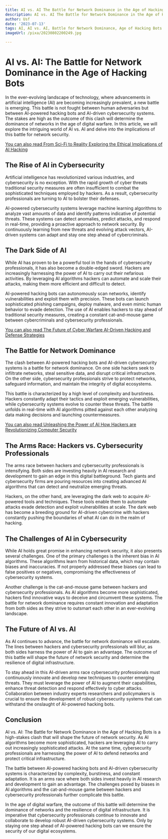 ```yaml
---
title: AI vs. AI The Battle for Network Dominance in the Age of Hacking Bots
description: AI vs. AI The Battle for Network Dominance in the Age of Hacking Bots
author: Usf
date: '2023-07-13'
tags: AI, AI vs. AI, Battle for Network Dominance, Age of Hacking Bots
imageUrl: /pixa/20230802200249.jpg

---
```

# AI vs. AI: The Battle  for Network Dominance in the  Age of Hacking Bots

In the ever-evolving landscape of technology, where advancements in artificial intelligence (AI) are becoming increasingly prevalent, a new battle is  emerging.  This battle is not fought  between human adversaries  but between AI-powered  hacking bots and AI-driven cybersecurity systems. The stakes are high as the outcome of  this clash will determine the  dominance of networks  in the  age of digital warfare. In this article, we  will explore the intriguing  world of AI vs. AI and delve into the implications of this battle for network security.

[You can also read From Sci-Fi to Reality Exploring the Ethical Implications of AI Hacking](From%20Sci-Fi%20to%20Reality%20Exploring%20the%20Ethical%20Implications%20of%20AI%20Hacking)


## The  Rise of AI in  Cybersecurity

Artificial intelligence has revolutionized various industries, and cybersecurity is no exception.  With  the rapid growth of cyber threats  traditional security measures are often insufficient to combat the sophisticated techniques employed by hackers. As a result, cybersecurity professionals are turning to AI to bolster their defenses.

AI-powered cybersecurity systems  leverage machine learning algorithms to analyze vast amounts of data and  identify patterns indicative  of potential threats. These systems can detect anomalies, predict attacks, and respond in real-time, providing a proactive approach to network security. By continuously  learning from new threats and evolving attack vectors, AI-driven systems can adapt and stay  one step ahead of cybercriminals.

## The Dark Side of AI

While  AI has proven to  be a powerful tool in the hands of cybersecurity professionals, it has also become a double-edged  sword. Hackers  are increasingly harnessing the power of AI to carry out their nefarious activities. By  leveraging AI algorithms hackers can  automate and scale their attacks, making them  more efficient and difficult to detect.

AI-powered hacking bots can autonomously scan networks,  identify vulnerabilities and  exploit them with precision. These bots  can launch sophisticated phishing campaigns, deploy malware, and even  mimic human behavior to evade detection. The use of AI enables  hackers to stay ahead of traditional security measures, creating a constant cat-and-mouse game between cybercriminals  and cybersecurity professionals.

[You can also read The Future of Cyber  Warfare AI-Driven  Hacking and Defense  Strategies](The%20Future%20of%20Cyber%20Warfare%20AI-Driven%20Hacking%20and%20Defense%20Strategies)


##  The Battle for Network  Dominance

The clash between AI-powered hacking bots  and AI-driven cybersecurity  systems is a battle for network dominance. On one side hackers seek to infiltrate networks, steal sensitive data,  and disrupt critical infrastructure. On the other side, cybersecurity professionals strive to protect networks, safeguard information, and maintain the integrity of digital ecosystems.

This battle is characterized by a high  level of complexity and burstiness. Hackers constantly adapt their tactics and  exploit emerging vulnerabilities, while cybersecurity systems evolve to counter these threats. The battle  unfolds in real-time with AI algorithms pitted against each other analyzing data making decisions and launching countermeasures.

[You can also read  Unleashing the Power of AI How Hackers are Revolutionizing Computer Security](Unleashing%20the%20Power%20of%20AI%20How%20Hackers%20are%20Revolutionizing%20Computer%20Security)


##  The Arms Race: Hackers vs. Cybersecurity Professionals

The arms race between hackers and cybersecurity professionals is  intensifying. Both sides are investing heavily in AI research and  development to gain an edge in  this digital battleground. Tech giants and cybersecurity firms are pouring resources into creating advanced AI algorithms that can detect and neutralize emerging threats.

Hackers, on  the other hand, are leveraging the dark web to acquire AI-powered tools and techniques. These tools enable them  to automate attacks evade detection and exploit vulnerabilities at scale. The dark web has become a breeding ground for AI-driven cybercrime with hackers constantly pushing the boundaries of what AI can  do in the realm of hacking.

## The Challenges of AI in Cybersecurity

While AI  holds great promise in enhancing network security, it  also presents several challenges. One of the primary  challenges  is the inherent bias in AI  algorithms. These algorithms learn from historical data, which may contain biases and inaccuracies. If not properly addressed these biases can lead to false positives  or negatives, compromising  the effectiveness of cybersecurity systems.

Another challenge  is the cat-and-mouse game  between hackers and cybersecurity professionals. As AI algorithms  become more sophisticated, hackers find innovative  ways to deceive and circumvent these systems. The  battle for network dominance  requires constant innovation and adaptation from both sides  as they strive to outsmart each other in an ever-evolving landscape.

## The Future of AI vs. AI

As AI continues to advance, the battle for network dominance  will escalate. The lines between hackers and cybersecurity professionals  will  blur, as both sides harness the power of AI to gain an advantage. The outcome of this battle will shape the future  of network security and determine the resilience of digital infrastructure.

To stay  ahead in this AI-driven arms race cybersecurity professionals must  continuously innovate and develop new techniques to counter emerging threats. They  must  leverage the power  of AI to augment their  capabilities, enhance threat detection and respond effectively to cyber attacks. Collaboration between industry experts researchers and policymakers is crucial to  ensure  the  development of robust cybersecurity systems that can withstand the onslaught of AI-powered hacking bots.

##  Conclusion

AI vs. AI: The Battle for Network Dominance in the Age of Hacking Bots is a high-stakes clash that will shape the future of network  security.  As AI algorithms become more sophisticated, hackers are leveraging AI to carry  out increasingly sophisticated  attacks. At the same time, cybersecurity professionals are harnessing the power of AI to defend networks and protect critical infrastructure.

The battle between AI-powered hacking bots and  AI-driven cybersecurity systems is characterized by  complexity, burstiness, and constant  adaptation. It is an arms race where both sides invest heavily in AI research and development to gain an advantage.  The challenges posed by biases in AI algorithms and the cat-and-mouse game between hackers and cybersecurity professionals further complicate this battle.

In the  age of digital warfare,  the outcome of this battle will determine the dominance of networks and the  resilience of digital infrastructure. It is imperative that cybersecurity professionals continue  to innovate and collaborate to  develop robust AI-driven cybersecurity systems. Only by staying one step  ahead of AI-powered hacking bots can we ensure the  security of our digital ecosystems.